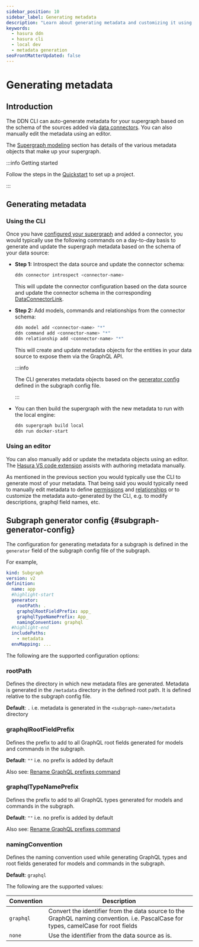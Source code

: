 ```yaml
---
sidebar_position: 10
sidebar_label: Generating metadata
description: "Learn about generating metadata and customizing it using the DDN CLI"
keywords:
  - hasura ddn
  - hasura cli
  - local dev
  - metadata generation
seoFrontMatterUpdated: false
---
```


# Generating metadata

## Introduction

The DDN CLI can auto-generate metadata for your supergraph based on the schema of the sources added via
[data connectors](/data-sources/overview.mdx). You can also manually edit the metadata using an editor.

The [Supergraph modeling](/supergraph-modeling/overview.mdx) section has details of the various metadata objects that
make up your supergraph.

:::info Getting started

Follow the steps in the [Quickstart](/quickstart) to set up a project.

:::

## Generating metadata

### Using the CLI

Once you have [configured your supergraph](/quickstart.mdx) and added a connector, you would typically use the following
commands on a day-to-day basis to generate and update the supergraph metadata based on the schema of your data source:

- **Step 1:** Introspect the data source and update the connector schema:

  ```bash
  ddn connector introspect <connector-name>
  ```

  This will update the connector configuration based on the data source and update the connector schema in the
  corresponding [DataConnectorLink](/supergraph-modeling/data-connector-links.mdx).

- **Step 2:** Add models, commands and relationships from the connector schema:

  ```bash
  ddn model add <connector-name> "*"
  ddn command add <connector-name> "*"
  ddn relationship add <connector-name> "*"
  ```

  This will create and update metadata objects for the entities in your data source to expose them via the GraphQL API.

  :::info

  The CLI generates metadata objects based on the [generator config](#subgraph-generator-config) defined in the subgraph
  config file.

  :::

- You can then build the supergraph with the new metadata to run with the local engine:
  ```bash
  ddn supergraph build local
  ddn run docker-start
  ```

### Using an editor

You can also manually add or update the metadata objects using an editor. The
[Hasura VS code extension](https://marketplace.visualstudio.com/items?itemName=HasuraHQ.hasura) assists with authoring
metadata manually.

As mentioned in the previous section you would typically use the CLI to generate most of your metadata. That being said
you would typically need to manually edit metadata to define [permissions](/supergraph-modeling/permissions.mdx) and
[relationships](/supergraph-modeling/relationships.mdx) or to customize the metadata auto-generated by the CLI, e.g. to
modify descriptions, graphql field names, etc.

## Subgraph generator config {#subgraph-generator-config}

The configuration for generating metadata for a subgraph is defined in the `generator` field of the subgraph config file
of the subgraph.

For example,

```yaml title="app/subgraph.yaml"
kind: Subgraph
version: v2
definition:
  name: app
  #highlight-start
  generator:
    rootPath: .
    graphqlRootFieldPrefix: app_
    graphqlTypeNamePrefix: App_
    namingConvention: graphql
  #highlight-end
  includePaths:
    - metadata
  envMapping: ...
```

The following are the supported configuration options:

### rootPath

Defines the directory in which new metadata files are generated. Metadata is generated in the `/metadata` directory in
the defined root path. It is defined relative to the subgraph config file.

**Default**: `.` i.e. metadata is generated in the `<subgraph-name>/metadata` directory

### graphqlRootFieldPrefix

Defines the prefix to add to all GraphQL root fields generated for models and commands in the subgraph.

**Default**: `""` i.e. no prefix is added by default

Also see: [Rename GraphQL prefixes command](/cli/commands/ddn_codemod_rename-graphql-prefixes)

### graphqlTypeNamePrefix

Defines the prefix to add to all GraphQL types generated for models and commands in the subgraph.

**Default**: `""` i.e. no prefix is added by default

Also see: [Rename GraphQL prefixes command](/cli/commands/ddn_codemod_rename-graphql-prefixes)

### namingConvention

Defines the naming convention used while generating GraphQL types and root fields generated for models and commands in
the subgraph.

**Default**: `graphql`

The following are the supported values:

| Convention | Description                                                                                                                        |
| ---------- | ---------------------------------------------------------------------------------------------------------------------------------- |
| `graphql`  | Convert the identifier from the data source to the GraphQL naming convention. i.e. PascalCase for types, camelCase for root fields |
| `none`     | Use the identifier from the data source as is.                                                                                     |

